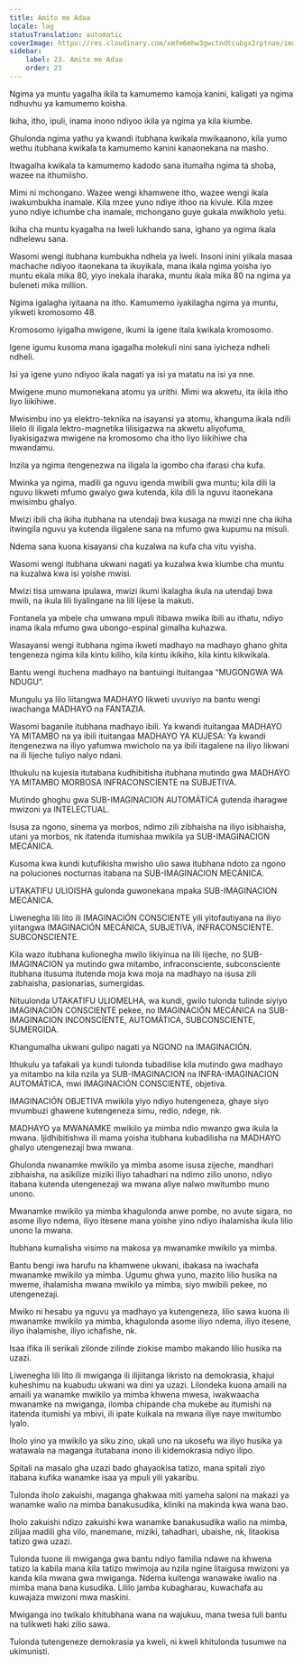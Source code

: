 ```yaml
---
title: Amito me Adaa
locale: lag
statusTranslation: automatic
coverImage: https://res.cloudinary.com/xmfm6mhw3gwctndtcubgx2rptnae/image/upload/v1740337243/small_cover_educacion_fundamental_a051170f1c.webp
sidebar:
    label: 23. Amito me Adaa
    order: 23
---
```

Ngima ya muntu yagalha ikila ta kamumemo kamoja kanini, kaligati ya ngima ndhuvhu ya kamumemo koisha.

Ikiha, itho, ipuli, inama inono ndiyoo ikila ya ngima ya kila kiumbe.

Ghulonda ngima yathu ya kwandi itubhana kwikala mwikaanono, kila yumo wethu itubhana kwikala ta kamumemo kanini kanaonekana na masho.

Itwagalha kwikala ta kamumemo kadodo sana itumalha ngima ta shoba, wazee na ithumiisho.

Mimi ni mchongano. Wazee wengi khamwene itho, wazee wengi ikala iwakumbukha inamale. Kila mzee yuno ndiye ithoo na kivule. Kila mzee yuno ndiye ichumbe cha inamale, mchongano guye gukala mwikholo yetu.

Ikiha cha muntu kyagalha na lweli lukhando sana, ighano ya ngima ikala ndhelewu sana.

Wasomi wengi itubhana kumbukha ndhela ya lweli. Insoni inini yiikala masaa machache ndiyoo itaonekana ta ikuyikala, mana ikala ngima yoisha iyo muntu ekala mika 80, yiyo inekala iharaka, muntu ikala mika 80 na ngima ya buleneti mika million.

Ngima igalagha iyitaana na itho. Kamumemo iyakilagha ngima ya muntu, yikweti kromosomo 48.

Kromosomo iyigalha mwigene, ikumi la igene itala kwikala kromosomo.

Igene igumu kusoma mana igagalha molekuli nini sana iyicheza ndheli ndheli.

Isi ya igene yuno ndiyoo ikala nagati ya isi ya matatu na isi ya nne.

Mwigene muno mumonekana atomu ya urithi. Mimi wa akwetu, ita ikila itho liyo liikihiwe.

Mwisimbu ino ya elektro-teknika na isayansi ya atomu, khanguma ikala ndili lilelo ili iligala lektro-magnetika lilisigazwa na akwetu aliyofuma, liyakisigazwa mwigene na kromosomo cha itho liyo liikihiwe cha mwandamu.

Inzila ya ngima itengenezwa na iligala la igombo cha ifarasi cha kufa.

Mwinka ya ngima, madili ga nguvu igenda mwibili gwa muntu; kila dili la nguvu likweti mfumo gwalyo gwa kutenda, kila dili la nguvu itaonekana mwisimbu ghalyo.

Mwizi ibili cha ikiha itubhana na utendaji bwa kusaga na mwizi nne cha ikiha itwingila nguvu ya kutenda iligalene sana na mfumo gwa kupumu na misuli.

Ndema sana kuona kisayansi cha kuzalwa na kufa cha vitu vyisha.

Wasomi wengi itubhana ukwani nagati ya kuzalwa kwa kiumbe cha muntu na kuzalwa kwa isi yoishe mwisi.

Mwizi tisa umwana ipulawa, mwizi ikumi ikalagha ikula na utendaji bwa mwili, na ikula lili liyalingane na lili lijese la makuti.

Fontanela ya mbele cha umwana mpuli itibawa mwika ibili au ithatu, ndiyo inama ikala mfumo gwa ubongo-espinal gimalha kuhazwa.

Wasayansi wengi itubhana ngima ikweti madhayo na madhayo ghano ghita tengeneza ngima kila kintu kiliho, kila kintu ikikiho, kila kintu kikwikala.

Bantu wengi ituchena madhayo na bantuingi ituitangaa “MUGONGWA WA NDUGU”.

Mungulu ya lilo liitangwa MADHAYO likweti uvuviyo na bantu wengi iwachanga MADHAYO na FANTAZIA.

Wasomi baganile itubhana madhayo ibili. Ya kwandi ituitangaa MADHAYO YA MITAMBO na ya ibili ituitangaa MADHAYO YA KUJESA: Ya kwandi itengenezwa na iliyo yafumwa mwicholo na ya ibili itagalene na iliyo likwani na ili lijeche tuliyo nalyo ndani.

Ithukulu na kujesia itutabana kudhibitisha itubhana mutindo gwa MADHAYO YA MITAMBO MORBOSA INFRACONSCIENTE na SUBJETIVA.

Mutindo ghoghu gwa SUB-IMAGINACION AUTOMÁTICA gutenda iharagwe mwizoni ya INTELECTUAL.

Isusa za ngono, sinema ya morbos, ndimo zili zibhaisha na iliyo isibhaisha, utani ya morbos, nk itatenda itumishaa mwikila ya SUB-IMAGINACION MECÁNICA.

Kusoma kwa kundi kutufikisha mwisho ulio sawa itubhana ndoto za ngono na poluciones nocturnas itabana na SUB-IMAGINACION MECÁNICA.

UTAKATIFU ULIOISHA gulonda guwonekana mpaka SUB-IMAGINACION MECÁNICA.

Liwenegha lili lito ili IMAGINACIÓN CONSCIENTE yili yitofautiyana na iliyo yiitangwa IMAGINACIÓN MECÁNICA, SUBJETIVA, INFRACONSCIENTE. SUBCONSCIENTE.

Kila wazo itubhana kulionegha mwilo likiyinua na lili lijeche, no SUB-IMAGINACION ya mutindo gwa mitambo, infraconsciente, subconsciente itubhana itusuma itutenda moja kwa moja na madhayo na isusa zili zabhaisha, pasionarias, sumergidas.

Nituulonda UTAKATIFU ULIOMELHA, wa kundi, gwilo tulonda tulinde siyiyo IMAGINACIÓN CONSCIENTE pekee, no IMAGINACIÓN MECÁNICA na SUB-IMAGINACION INCONSCÍENTE, AUTOMÁTICA, SUBCONSCIENTE, SUMERGIDA.

Khangumalha ukwani gulipo nagati ya NGONO na IMAGINACIÓN.

Ithukulu ya tafakali ya kundi tulonda tubadilise kila mutindo gwa madhayo ya mitambo na kila nzila ya SUB-IMAGINACION na INFRA-IMAGINACION AUTOMÁTICA, mwi IMAGINACIÓN CONSCIENTE, objetiva.

IMAGINACIÓN OBJETIVA mwikila yiyo ndiyo hutengeneza, ghaye siyo mvumbuzi ghawene kutengeneza simu, redio, ndege, nk.

MADHAYO ya MWANAMKE mwikilo ya mimba ndio mwanzo gwa ikula la mwana. Ijidhibitishwa ili mama yoisha itubhana kubadilisha na MADHAYO ghalyo utengenezaji bwa mwana.

Ghulonda nwanamke mwikilo ya mimba asome isusa zijeche, mandhari zibhaisha, na asikilize miziki iliyo tahadhari na ndimo zilio unono, ndiyo itabana kutenda utengenezaji wa mwana aliye nalwo mwitumbo muno unono.

Mwanamke mwikilo ya mimba khagulonda anwe pombe, no avute sigara, no asome iliyo ndema, iliyo itesene mana yoishe yino ndiyo ihalamisha ikula lilio unono la mwana.

Itubhana kumalisha visimo na makosa ya mwanamke mwikilo ya mimba.

Bantu bengi iwa harufu na khamwene ukwani, ibakasa na iwachafa mwanamke mwikilo ya mimba. Ugumu ghwa yuno, mazito lilio husika na mweme, ihalamisha mwana mwikilo ya mimba, siyo mwibili pekee, no utengenezaji.

Mwiko ni hesabu ya nguvu ya madhayo ya kutengeneza, lilio sawa kuona ili mwanamke mwikilo ya mimba, khagulonda asome iliyo ndema, iliyo itesene, iliyo ihalamishe, iliyo ichafishe, nk.

Isaa ifika ili serikali zilonde zilinde ziokise mambo makando lilio husika na uzazi.

Liwenegha lili lito ili mwiganga ili ilijiitanga likristo na demokrasia, khajui kuheshimu na kuabudu ukwani wa dini ya uzazi. Lilondeka kuona amaili na amaili ya wanamke mwikilo ya mimba khwena mwesa, iwakwaacha mwanamke na mwiganga, ilomba chipande cha mukebe au itumishi na itatenda itumishi ya mbivi, ili ipate kuikala na mwana iliye naye mwitumbo lyalo.

Iholo yino ya mwikilo ya siku zino, ukali uno na ukosefu wa iliyo husika ya watawala na maganga itutabana inono ili kidemokrasia ndiyo ilipo.

Spitali na masalo gha uzazi bado ghayaokisa tatizo, mana spitali ziyo itabana kufika wanamke isaa ya mpuli yili yakaribu.

Tulonda iholo zakuishi, maganga ghakwaa miti yameha saloni na makazi ya wanamke walio na mimba banakusudika, kliniki na makinda kwa wana bao.

Iholo zakuishi ndizo zakuishi kwa wanamke banakusudika walio na mimba, zilijaa madili gha vilo, manemane, miziki, tahadhari, ubaishe, nk, litaokisa tatizo gwa uzazi.

Tulonda tuone ili mwiganga gwa bantu ndiyo familia ndawe na khwena tatizo la kabila mana kila tatizo mwimoja au nzila ngine litaigusa mwizoni ya kanda kila mwana gwa mwiganga. Ndema kuitenga wanawake iwalio na mimba mana bana kusudika. Lililo jamba kubagharau, kuwachafa au kuwajaza mwizoni mwa maskini.

Mwiganga ino twikalo khitubhana wana na wajukuu, mana twesa tuli bantu na tulikweti haki zilio sawa.

Tulonda tutengeneze demokrasia ya kweli, ni kweli khitulonda tusumwe na ukimunisti.

